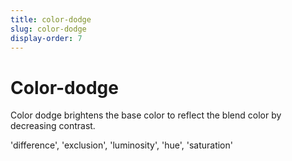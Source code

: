 ```yaml
---
title: color-dodge
slug: color-dodge
display-order: 7
---
```


# Color-dodge

Color dodge brightens the base color to reflect the blend color by decreasing contrast.

 'difference', 'exclusion', 'luminosity', 'hue', 'saturation'